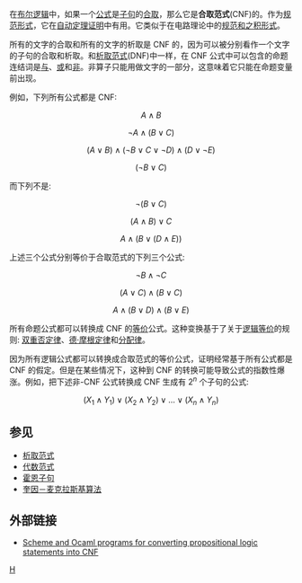 在[[布尔逻辑|布尔逻辑]]中，如果一个[[公式_(数理逻辑)|公式]]是[[子句_(逻辑)|子句]]的[[逻辑合取|合取]]，那么它是'''合取范式'''(CNF)的。作为[[规范形式|规范形式]]，它在[[自动定理证明|自动定理证明]]中有用。它类似于在电路理论中的[[规范和之积形式|规范和之积形式]]。

所有的文字的合取和所有的文字的析取是 CNF 的，因为可以被分别看作一个文字的子句的合取和析取。和[[析取范式|析取范式]](DNF)中一样，在 CNF 公式中可以包含的命题连结词是[[逻辑合取|与]]、[[逻辑析取|或]]和[[逻辑否定|非]]。非算子只能用做文字的一部分，这意味着它只能在命题变量前出现。

例如，下列所有公式都是 CNF:

:<math>A \wedge B</math>
:<math>\neg A \wedge (B \vee C)</math>
:<math>(A \vee B) \wedge (\neg B \vee C \vee \neg D) \wedge (D \vee \neg E)</math>
:<math>(\neg B \vee C)</math>

而下列不是:

:<math>\neg (B \vee C)</math>
:<math>(A \wedge B) \vee C</math>
:<math>A \wedge (B \vee (D \wedge E))</math>

上述三个公式分别等价于合取范式的下列三个公式:

:<math>\neg B \wedge \neg C</math>
:<math>(A \vee C) \wedge (B \vee C)</math>
:<math>A \wedge (B \vee D) \wedge (B \vee E)</math>

所有命题公式都可以转换成 CNF 的[[逻辑等价|等价]]公式。这种变换基于了关于[[逻辑等价|逻辑等价]]的规则: [[双重否定消去|双重否定律]]、[[德·摩根定律|德·摩根定律]]和[[分配律|分配律]]。 

因为所有逻辑公式都可以转换成合取范式的等价公式，证明经常基于所有公式都是 CNF 的假定。但是在某些情况下，这种到 CNF 的转换可能导致公式的指数性爆涨。例如，把下述非-CNF 公式转换成 CNF 生成有 <math>2^n</math> 个子句的公式:

:<math>(X_1 \wedge Y_1) \vee (X_2 \wedge Y_2) \vee \dots \vee (X_n \wedge Y_n)</math>

==参见==
* [[析取范式|析取范式]]
* [[代数范式|代数范式]]
* [[霍恩子句|霍恩子句]]
* [[奎因－麦克拉斯基算法|奎因－麦克拉斯基算法]]

==外部链接==
* [https://web.archive.org/web/20070312055054/http://www.g615.co.uk/riftor/content.php?view=5&type=1 Scheme and Ocaml programs for converting propositional logic statements into CNF]

[[Category:布尔代数|H]]